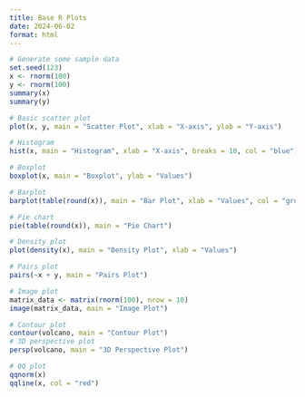 ```yaml
---
title: Base R Plots
date: 2024-06-02
format: html
---
```


```r
# Generate some sample data
set.seed(123)
x <- rnorm(100)
y <- rnorm(100)
summary(x)
summary(y)
```
```r
# Basic scatter plot
plot(x, y, main = "Scatter Plot", xlab = "X-axis", ylab = "Y-axis")

# Histogram
hist(x, main = "Histogram", xlab = "X-axis", breaks = 10, col = "blue")

# Boxplot
boxplot(x, main = "Boxplot", ylab = "Values")

# Barplot
barplot(table(round(x)), main = "Bar Plot", xlab = "Values", col = "green")

# Pie chart
pie(table(round(x)), main = "Pie Chart")

# Density plot
plot(density(x), main = "Density Plot", xlab = "Values")

# Pairs plot
pairs(~x + y, main = "Pairs Plot")

# Image plot
matrix_data <- matrix(rnorm(100), nrow = 10)
image(matrix_data, main = "Image Plot")

# Contour plot
contour(volcano, main = "Contour Plot")
# 3D perspective plot
persp(volcano, main = "3D Perspective Plot")

# QQ plot
qqnorm(x)
qqline(x, col = "red")
```